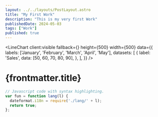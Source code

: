 ```yaml
---
layout: ../../layouts/PostLayout.astro
title: "My First Work"
description: "This is my very first Work"
publishedDate: 2024-05-03
tags: ["Work"]
published: true
---
```



<LineChart
  client:visible
  fallback={<span class="loading loading-spinner loading-xl"></span>}
  height={500}
  width={500}
  data={{
    labels: ['January', 'February', 'March', 'April', 'May'],
    datasets: [
      {
        label: 'Sales',
        data: [50, 60, 70, 80, 90],
      },
    ],
  }}
/>

# {frontmatter.title}

```js title="app.js" {1, 4}
// Javascript code with syntax highlighting.
var fun = function lang(l) {
  dateformat.i18n = require('./lang/' + l);
  return true;
};
```
